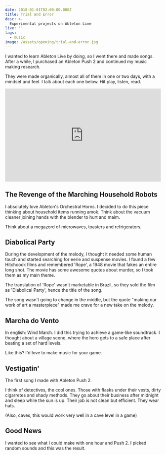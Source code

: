 ```yaml
---
date: 2018-01-01T02:00:00.000Z
title: Trial and Error
desc: >-
  Experimental projects on Ableton Live
live: ''
tags:
  - music
image: /assets/opening/trial-and-error.jpg
---
```


I wanted to learn Ableton Live by doing, so I went there and made songs. After a while, I purchased an Ableton Push 2 and continued my music making research.

They were made organically, almost all of them in one or two days, with a mindset and feel. I talk about each one below. Hit play, listen, read.

<iframe
  width="100%"
  height="300"
  scrolling="no"
  frameborder="no"
  allow="autoplay"
  src="https://w.soundcloud.com/player/?url=https%3A//api.soundcloud.com/playlists/533934342&color=%23000000&auto_play=false&hide_related=false&show_comments=true&show_user=true&show_reposts=false&show_teaser=true&visual=true"
></iframe>

## The Revenge of the Marching Household Robots

I absolutely love Ableton's Orchestral Horns. I decided to do this piece thinking about household items running amok. Think about the vacuum cleaner joining hands with the blender to hurt and maim.

Think about a megazord of microwaves, toasters and refrigerators.

## Diabolical Party

During the development of the melody, I thought it needed some human touch and started searching for eerie and suspense movies. I found a few Hitchcock films and remembered 'Rope', a 1948 movie that fakes an entire long shot. The movie has some awesome quotes about murder, so I took them as my main theme.

The translation of 'Rope' wasn't marketable in Brazil, so they sold the film as 'Diabolical Party', hence the title of the song.

The song wasn't going to change in the middle, but the quote "making our work of art a masterpiece" made me crave for a new take on the melody.

## Marcha do Vento

In english: Wind March. I did this trying to achieve a game-like soundtrack. I thought about a village scene, where the hero gets to a safe place after beating a set of hard levels.

Like this? I'd love to make music for your game.

## Vestigatin'

The first song I made with Ableton Push 2.

I think of detectives, the cool ones. Those with flasks under their vests, dirty cigarretes and shady methods. They go about their business after midnight and sleep while the sun is up. Their job is not clean but efficient. They wear hats.

(Also, caves, this would work very well in a cave level in a game)

## Good News

I wanted to see what I could make with one hour and Push 2. I picked random sounds and this was the result.
